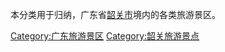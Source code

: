 本分类用于归纳，广东省[[韶关市|韶关市]]境内的各类旅游景区。

[[Category:广东旅游景区|Category:广东旅游景区]]
[[Category:韶关旅游景点|Category:韶关旅游景点]]